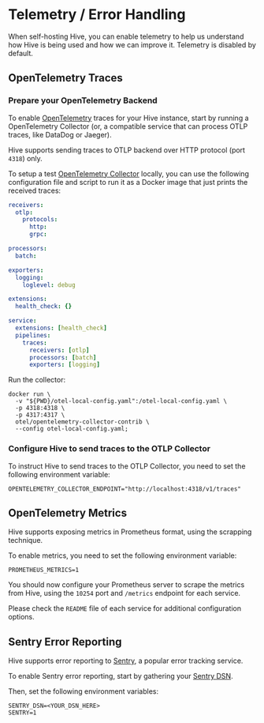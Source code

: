 
# Telemetry / Error Handling

When self-hosting Hive, you can enable telemetry to help us understand how Hive is being used and
how we can improve it. Telemetry is disabled by default.

## OpenTelemetry Traces

<Steps>

### Prepare your OpenTelemetry Backend

To enable [OpenTelemetry](https://opentelemetry.io/) traces for your Hive instance, start by running
a OpenTelemetry Collector (or, a compatible service that can process OTLP traces, like DataDog or
Jaeger).

Hive supports sending traces to OTLP backend over HTTP protocol (port `4318`) only.

To setup a test [OpenTelemetry Collector](https://opentelemetry.io/docs/collector/) locally, you can
use the following configuration file and script to run it as a Docker image that just prints the
received traces:

```yaml filename="otel-local-config.yaml"
receivers:
  otlp:
    protocols:
      http:
      grpc:

processors:
  batch:

exporters:
  logging:
    loglevel: debug

extensions:
  health_check: {}

service:
  extensions: [health_check]
  pipelines:
    traces:
      receivers: [otlp]
      processors: [batch]
      exporters: [logging]
```

Run the collector:

```
docker run \
  -v "${PWD}/otel-local-config.yaml":/otel-local-config.yaml \
  -p 4318:4318 \
  -p 4317:4317 \
  otel/opentelemetry-collector-contrib \
  --config otel-local-config.yaml;
```

### Configure Hive to send traces to the OTLP Collector

To instruct Hive to send traces to the OTLP Collector, you need to set the following environment
variable:

```
OPENTELEMETRY_COLLECTOR_ENDPOINT="http://localhost:4318/v1/traces"
```

</Steps>

## OpenTelemetry Metrics

Hive supports exposing metrics in Prometheus format, using the scrapping technique.

To enable metrics, you need to set the following environment variable:

```
PROMETHEUS_METRICS=1
```

You should now configure your Prometheus server to scrape the metrics from Hive, using the `10254`
port and `/metrics` endpoint for each service.

Please check the `README` file of each service for additional configuration options.

## Sentry Error Reporting

Hive supports error reporting to [Sentry](https://sentry.io/), a popular error tracking service.

To enable Sentry error reporting, start by gathering your
[Sentry DSN](https://docs.sentry.io/product/sentry-basics/concepts/dsn-explainer/).

Then, set the following environment variables:

```
SENTRY_DSN=<YOUR_DSN_HERE>
SENTRY=1
```
